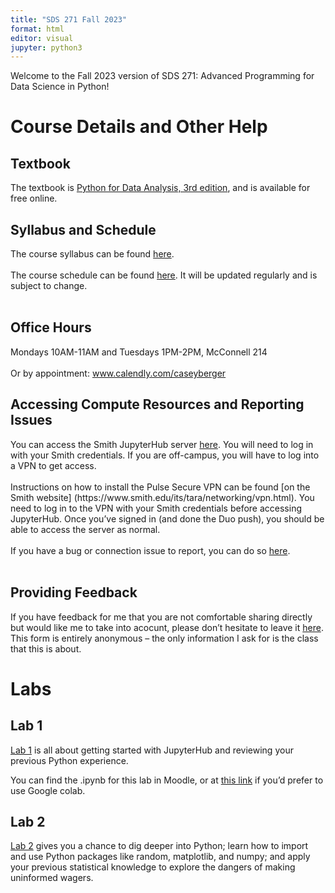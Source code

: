 ```yaml
---
title: "SDS 271 Fall 2023"
format: html
editor: visual
jupyter: python3
---
```


Welcome to the Fall 2023 version of SDS 271: Advanced Programming for Data Science in Python!

# Course Details and Other Help

## Textbook

The textbook is [Python for Data Analysis, 3rd edition](https://wesmckinney.com/book/), and is available for free online.

## Syllabus and Schedule

The course syllabus can be found [here](SDS271/F23/SDS-271-F23-Syllabus.pdf).\
\
The course schedule can be found [here](https://docs.google.com/spreadsheets/d/1cgGw0gnp9zf7X_boAl0-BlcDbxlrTiVobbfTav6SB0o/edit?usp=sharing). It will be updated regularly and is subject to change.\
\

## Office Hours

Mondays 10AM-11AM and Tuesdays 1PM-2PM, McConnell 214\
\
Or by appointment: [www.calendly.com/caseyberger](https://www.calendly.com/caseyberger/)

## Accessing Compute Resources and Reporting Issues

You can access the Smith JupyterHub server [here](https://jupyterhub.smith.edu/). You will need to log in with your Smith credentials. If you are off-campus, you will have to log into a VPN to get access.\
\
Instructions on how to install the Pulse Secure VPN can be found \[on the Smith website\] (https://www.smith.edu/its/tara/networking/vpn.html). You need to log in to the VPN with your Smith credentials before accessing JupyterHub. Once you've signed in (and done the Duo push), you should be able to access the server as normal.\
\
If you have a bug or connection issue to report, you can do so [here](https://forms.gle/yuu11ZZpEEyunkJe8).\
\

## Providing Feedback

If you have feedback for me that you are not comfortable sharing directly but would like me to take into acocunt, please don't hesitate to leave it [here](https://forms.gle/UybDA8HT5KoD8kWRA). This form is entirely anonymous -- the only information I ask for is the class that this is about.

# Labs

## Lab 1

[Lab 1](SDS271/F23/Lab1_clean.qmd) is all about getting started with JupyterHub and reviewing your previous Python experience.

You can find the .ipynb for this lab in Moodle, or at [this link](https://colab.research.google.com/drive/1w4aK3JO1ifkciSFsfkBdUUlgqYBZWBN2) if you'd prefer to use Google colab.

## Lab 2

[Lab 2](SDS271/F23/Lab2_clean.qmd) gives you a chance to dig deeper into Python; learn how to import and use Python packages like random, matplotlib, and numpy; and apply your previous statistical knowledge to explore the dangers of making uninformed wagers.
